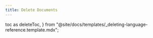 ```yaml
---
title: Delete Documents
---
```


  toc as deleteToc,
} from "@site/docs/templates/_deleting-language-reference.template.mdx";


<DeleteTemplate
  codeLang="typescript"
  loadOverview={isOverview}
  createCollection={createCollectionSource}
  simpleDelete={simpleDeleteSource}
  rangeDelete={rangeDeleteSource}
  deleteAll={deleteAllSource}
/>

